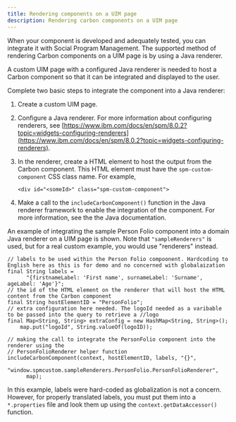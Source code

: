 ```yaml
---
title: Rendering components on a UIM page
description: Rendering carbon components on a UIM page
---
```


When your component is developed and adequately tested, you can integrate it with Social Program Management. The supported method of rendering Carbon components on a UIM page is by using a Java renderer.

A custom UIM page with a configured Java renderer is needed to host a Carbon component so that it can be integrated and displayed to the user.

Complete two basic steps to integrate the component into a Java renderer:

1. Create a custom UIM page.
2. Configure a Java renderer. For more information about configuring renderers, see [https://www.ibm.com/docs/en/spm/8.0.2?topic=widgets-configuring-renderers](https://www.ibm.com/docs/en/spm/8.0.2?topic=widgets-configuring-renderers).
3. In the renderer, create a HTML element to host the output from the Carbon component. This HTML element must have the `spm-custom-component` CSS class name. For example,

    ```
    <div id="<someId>" class="spm-custom-component"> 
    ```

4. Make a call to the `includeCarbonComponent()` function in the Java renderer framework to enable the integration of the component. For more information, see the the Java documentation.

An example of integrating the sample Person Folio component into a domain Java renderer on a UIM page is shown.
Note that `"sampleRenderers"` is used, but for a real custom example, you would use "renderers" instead.

```
// labels to be used within the Person Folio compoonent. Hardcoding to English here as this is for demo and no concerned with globalaization
final String labels =
      "{firstnameLabel: 'First name', surnameLabel: 'Surname', ageLabel: 'Age'}";
// the id of the HTML element on the renderer that will host the HTML content from the Carbon component
final String hostElementID = "PersonFolio";
// extra configuration here needed. The logoId needed as a varibable to be passed into the query to retrieve a //logo
final Map<String, String> extraConfig = new HashMap<String, String>();
    map.put("logoId", String.valueOf(logoID));
```

```
// making the call to integrate the PersonFolio component into the renderer using the 
// PersonFolioRenderer helper function
includeCarbonComponent(context, hostElementID, labels, "{}",
      "window.spmcustom.sampleRenderers.PersonFolio.PersonFolioRenderer",
      map);
```

In this example, labels were hard-coded as globalization is not a concern.
However, for properly translated labels, you must put them into a `*.properties` file and look them up using the `context.getDataAccessor()` function.
